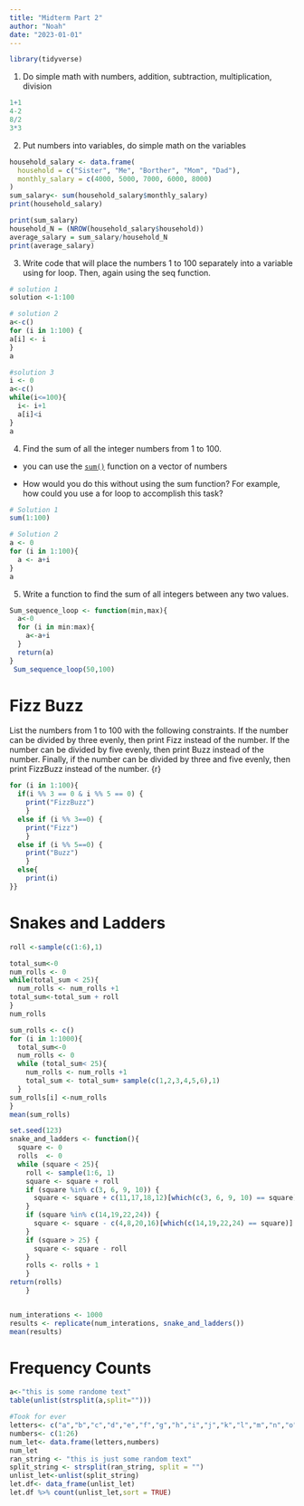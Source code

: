 ```yaml
---
title: "Midterm Part 2"
author: "Noah"
date: "2023-01-01"
---
```

```r
library(tidyverse)
```


1.  Do simple math with numbers, addition, subtraction, multiplication, division

```r
1+1 
4-2
8/2
3*3
```

2.  Put numbers into variables, do simple math on the variables

```r
household_salary <- data.frame(
  household = c("Sister", "Me", "Borther", "Mom", "Dad"),
  monthly_salary = c(4000, 5000, 7000, 6000, 8000)
)
sum_salary<- sum(household_salary$monthly_salary)
print(household_salary)
```

```r
print(sum_salary)
household_N = (NROW(household_salary$household))
average_salary = sum_salary/household_N
print(average_salary)
```

3.  Write code that will place the numbers 1 to 100 separately into a variable using for loop. Then, again using the seq function.

```r
# solution 1
solution <-1:100

# solution 2
a<-c()
for (i in 1:100) {
a[i] <- i 
}
a

#solution 3
i <- 0
a<-c()
while(i<=100){
  i<- i+1
  a[i]<i
}
a
```

4.  Find the sum of all the integer numbers from 1 to 100.

-   you can use the [`sum()`](https://rdrr.io/r/base/sum.html) function on a vector of numbers

-   How would you do this without using the sum function? For example, how could you use a for loop to accomplish this task?

```r
# Solution 1
sum(1:100)

# Solution 2
a <- 0
for (i in 1:100){
  a <- a+i
}
a
```

5.  Write a function to find the sum of all integers between any two values.

```r
Sum_sequence_loop <- function(min,max){
  a<-0
  for (i in min:max){
    a<-a+i
  }
  return(a)
}
 Sum_sequence_loop(50,100)
```

# Fizz Buzz

List the numbers from 1 to 100 with the following constraints. If the number can be divided by three evenly, then print Fizz instead of the number. If the number can be divided by five evenly, then print Buzz instead of the number. Finally, if the number can be divided by three and five evenly, then print FizzBuzz instead of the number. {r}

```r
for (i in 1:100){
  if(i %% 3 == 0 & i %% 5 == 0) {
    print("FizzBuzz")
    } 
  else if (i %% 3==0) {
    print("Fizz")
    } 
  else if (i %% 5==0) {
    print("Buzz")
    } 
  else{
    print(i)
}}
```
# Snakes and Ladders
```r
roll <-sample(c(1:6),1)

total_sum<-0
num_rolls <- 0
while(total_sum < 25){
  num_rolls <- num_rolls +1
total_sum<-total_sum + roll
}
num_rolls
```

```r
sum_rolls <- c()
for (i in 1:1000){
  total_sum<-0
  num_rolls <- 0
  while (total_sum< 25){
    num_rolls <- num_rolls +1
    total_sum <- total_sum+ sample(c(1,2,3,4,5,6),1)
  }
sum_rolls[i] <-num_rolls
}
mean(sum_rolls)
```

```r
set.seed(123)
snake_and_ladders <- function(){
  square <- 0
  rolls  <- 0
  while (square < 25){
    roll <- sample(1:6, 1)
    square <- square + roll
    if (square %in% c(3, 6, 9, 10)) {
      square <- square + c(11,17,18,12)[which(c(3, 6, 9, 10) == square)]
    }
    if (square %in% c(14,19,22,24)) {
      square <- square - c(4,8,20,16)[which(c(14,19,22,24) == square)]
    }
    if (square > 25) {
      square <- square - roll
    }
    rolls <- rolls + 1
    }
return(rolls)
    }


num_interations <- 1000
results <- replicate(num_interations, snake_and_ladders())
mean(results)

```
# Frequency Counts
```r
a<-"this is some randome text"
table(unlist(strsplit(a,split="")))

```

```r
#Took for ever
letters<- c("a","b","c","d","e","f","g","h","i","j","k","l","m","n","o","p","q","r","s","t","u","v","w","x","y","z")
numbers<- c(1:26)
num_let<- data.frame(letters,numbers)
num_let
ran_string <- "this is just some random text"
split_string <- strsplit(ran_string, split = "")
unlist_let<-unlist(split_string)
let.df<- data_frame(unlist_let)
let.df %>% count(unlist_let,sort = TRUE)
```







